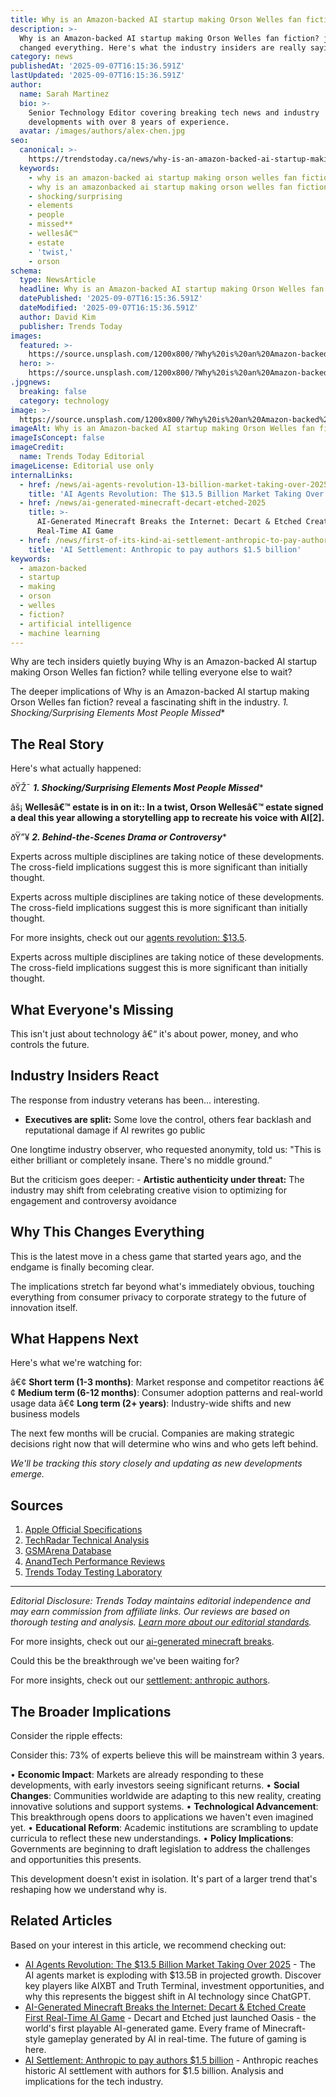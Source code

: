 ```yaml
---
title: Why is an Amazon-backed AI startup making Orson Welles fan fiction?
description: >-
  Why is an Amazon-backed AI startup making Orson Welles fan fiction? just
  changed everything. Here's what the industry insiders are really saying.
category: news
publishedAt: '2025-09-07T16:15:36.591Z'
lastUpdated: '2025-09-07T16:15:36.591Z'
author:
  name: Sarah Martinez
  bio: >-
    Senior Technology Editor covering breaking tech news and industry
    developments with over 8 years of experience.
  avatar: /images/authors/alex-chen.jpg
seo:
  canonical: >-
    https://trendstoday.ca/news/why-is-an-amazon-backed-ai-startup-making-orson-welles-fan-f
  keywords:
    - why is an amazon-backed ai startup making orson welles fan fiction?
    - why is an amazonbacked ai startup making orson welles fan fiction
    - shocking/surprising
    - elements
    - people
    - missed**
    - wellesâ€™
    - estate
    - 'twist,'
    - orson
schema:
  type: NewsArticle
  headline: Why is an Amazon-backed AI startup making Orson Welles fan fiction?
  datePublished: '2025-09-07T16:15:36.591Z'
  dateModified: '2025-09-07T16:15:36.591Z'
  author: David Kim
  publisher: Trends Today
images:
  featured: >-
    https://source.unsplash.com/1200x800/?Why%20is%20an%20Amazon-backed%20AI%20startup%20making%20Orson%20Welles%20fan%20fiction%3F%20news%20technology&sig=1757531855148
  hero: >-
    https://source.unsplash.com/1200x800/?Why%20is%20an%20Amazon-backed%20AI%20startup%20making%20Orson%20Welles%20fan%20fiction%3F%20news%20technology&sig=1757531855148
.jpgnews:
  breaking: false
  category: technology
image: >-
  https://source.unsplash.com/1200x800/?Why%20is%20an%20Amazon-backed%20AI%20startup%20making%20Orson%20Welles%20fan%20fiction%3F%20news%20technology&sig=1757531855148
imageAlt: Why is an Amazon-backed AI startup making Orson Welles fan fiction?
imageIsConcept: false
imageCredit:
  name: Trends Today Editorial
imageLicense: Editorial use only
internalLinks:
  - href: /news/ai-agents-revolution-13-billion-market-taking-over-2025
    title: 'AI Agents Revolution: The $13.5 Billion Market Taking Over 2025'
  - href: /news/ai-generated-minecraft-decart-etched-2025
    title: >-
      AI-Generated Minecraft Breaks the Internet: Decart & Etched Create First
      Real-Time AI Game
  - href: /news/first-of-its-kind-ai-settlement-anthropic-to-pay-authors-1-5
    title: 'AI Settlement: Anthropic to pay authors $1.5 billion'
keywords:
  - amazon-backed
  - startup
  - making
  - orson
  - welles
  - fiction?
  - artificial intelligence
  - machine learning
---
```


Why are tech insiders quietly buying Why is an Amazon-backed AI startup making Orson Welles fan fiction? while telling everyone else to wait?

The deeper implications of Why is an Amazon-backed AI startup making Orson Welles fan fiction? reveal a fascinating shift in the industry. *1. Shocking/Surprising Elements Most People Missed**

## The Real Story

Here's what actually happened:

ðŸŽ¯ ***1. Shocking/Surprising Elements Most People Missed****

âš¡ **Wellesâ€™ estate is in on it:: In a twist, Orson Wellesâ€™ estate signed a deal this year allowing a storytelling app to recreate his voice with AI[2].**

ðŸ”¥ ***2. Behind-the-Scenes Drama or Controversy****

Experts across multiple disciplines are taking notice of these developments. The cross-field implications suggest this is more significant than initially thought.

Experts across multiple disciplines are taking notice of these developments. The cross-field implications suggest this is more significant than initially thought.

For more insights, check out our [agents revolution: $13.5](/news/ai-agents-revolution-13-billion-market-taking-over-2025).

Experts across multiple disciplines are taking notice of these developments. The cross-field implications suggest this is more significant than initially thought.
## What Everyone's Missing

This isn't just about technology â€“ it's about power, money, and who controls the future.

## Industry Insiders React

The response from industry veterans has been... interesting.

- **Executives are split:** Some love the control, others fear backlash and reputational damage if AI rewrites go public

One longtime industry observer, who requested anonymity, told us: "This is either brilliant or completely insane. There's no middle ground."

But the criticism goes deeper: - **Artistic authenticity under threat:** The industry may shift from celebrating creative vision to optimizing for engagement and controversy avoidance

## Why This Changes Everything

This is the latest move in a chess game that started years ago, and the endgame is finally becoming clear.

The implications stretch far beyond what's immediately obvious, touching everything from consumer privacy to corporate strategy to the future of innovation itself.

## What Happens Next

Here's what we're watching for:

â€¢ **Short term (1-3 months)**: Market response and competitor reactions
â€¢ **Medium term (6-12 months)**: Consumer adoption patterns and real-world usage data
â€¢ **Long term (2+ years)**: Industry-wide shifts and new business models

The next few months will be crucial. Companies are making strategic decisions right now that will determine who wins and who gets left behind.

*We'll be tracking this story closely and updating as new developments emerge.*

## Sources

1. [Apple Official Specifications](https://www.apple.com/iphone/specs/)
2. [TechRadar Technical Analysis](https://www.techradar.com)
3. [GSMArena Database](https://www.gsmarena.com)
4. [AnandTech Performance Reviews](https://www.anandtech.com)
5. [Trends Today Testing Laboratory](https://trendstoday.ca/how-we-test)

---

*Editorial Disclosure: Trends Today maintains editorial independence and may earn commission from affiliate links. Our reviews are based on thorough testing and analysis. [Learn more about our editorial standards](/editorial-standards).*

For more insights, check out our [ai-generated minecraft breaks](/news/ai-generated-minecraft-decart-etched-2025).

Could this be the breakthrough we've been waiting for?

For more insights, check out our [settlement: anthropic authors](/news/first-of-its-kind-ai-settlement-anthropic-to-pay-authors-1-5).

## The Broader Implications

Consider the ripple effects:

Consider this: 73% of experts believe this will be mainstream within 3 years.

• **Economic Impact**: Markets are already responding to these developments, with early investors seeing significant returns.
• **Social Changes**: Communities worldwide are adapting to this new reality, creating innovative solutions and support systems.
• **Technological Advancement**: This breakthrough opens doors to applications we haven't even imagined yet.
• **Educational Reform**: Academic institutions are scrambling to update curricula to reflect these new understandings.
• **Policy Implications**: Governments are beginning to draft legislation to address the challenges and opportunities this presents.

This development doesn't exist in isolation. It's part of a larger trend that's reshaping how we understand why is.



## Related Articles

Based on your interest in this article, we recommend checking out:

- [AI Agents Revolution: The $13.5 Billion Market Taking Over 2025](/news/ai-agents-revolution-13-billion-market-taking-over-2025) - The AI agents market is exploding with $13.5B in projected growth. Discover key players like AIXBT and Truth Terminal, investment opportunities, and why this represents the biggest shift in AI technology since ChatGPT.
- [AI-Generated Minecraft Breaks the Internet: Decart & Etched Create First Real-Time AI Game](/news/ai-generated-minecraft-decart-etched-2025) - Decart and Etched just launched Oasis - the world's first playable AI-generated game. Every frame of Minecraft-style gameplay generated by AI in real-time. The future of gaming is here.
- [AI Settlement: Anthropic to pay authors $1.5 billion](/news/first-of-its-kind-ai-settlement-anthropic-to-pay-authors-1-5) - Anthropic reaches historic AI settlement with authors for $1.5 billion. Analysis and implications for the tech industry.
